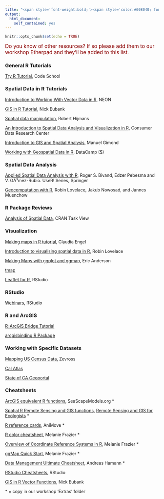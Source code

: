 ```yaml
---
title: "<span style='font-weight:bold;'><span style='color:#008040; font-size:75%;'>Spatial Data Analysis in R:</span><br/>Where To Turn Next</span>"
output: 
  html_document: 
    self_contained: yes
---
```

<style>
ul {
  margin-left: 1em;
}
h2 {
  font-size: 20px;
  font-weight: bold;
}
</style>

```r
knitr::opts_chunk$set(echo = TRUE)
```

<span style="font-size:120%;color:darkred">Do you know of other resources? If so please add them to our   workshop Etherpad and they'll be added to this list.</span>

### General R Tutorials

[Try R Tutorial](http://tryr.codeschool.com/levels/1/challenges/1), Code School

### Spatial Data in R Tutorials

[Introduction to Working With Vector Data in R](http://neondataskills.org/tutorial-series/vector-data-series/), NEON

[GIS in R Tutorial](http://www.nickeubank.com/gis-in-r/), Nick Eubank

[Spatial data manipulation](http://www.rspatial.org/spatial/rst/3-vectordata.html), Robert  Hijmans

[An Introduction to Spatial Data Analysis and Visualization in R](https://data.cdrc.ac.uk/tutorial/an-introduction-to-spatial-data-analysis-and-visualisation-in-r), Consumer Data Research Center

[Introduction to GIS and Spatial Analysis](https://mgimond.github.io/Spatial/index.html), Manuel Gimond

[Working with Geospatial Data in R](https://www.datacamp.com/courses/working-with-geospatial-data-in-r), DataCamp ($)

### Spatial Data Analysis

[Applied Spatial Data Analysis with R](http://www.asdar-book.org/), Roger S. Bivand, Edzer Pebesma and V. GÃ³mez-Rubio. UseR! Series, Springer

[Geocomputation with R](http://robinlovelace.net/geocompr/), Robin Lovelace, Jakub Nowosad, and Jannes Muenchow

### R Package Reviews

[Analysis of Spatial Data](https://cran.r-project.org/web/views/Spatial.html), CRAN Task View

### Visualization

[Making maps in R tutorial](https://cengel.github.io/rspatial/4_Mapping.nb.html), Claudia Engel

[Introduction to visualising spatial data in R](https://github.com/Robinlovelace/Creating-maps-in-R), Robin  Lovelace

[Making Maps with ggplot and ggmap](http://eriqande.github.io/rep-res-web/lectures/making-maps-with-R.html),  Eric Anderson 

[tmap](https://cran.r-project.org/web/packages/tmap/vignettes/tmap-nutshell.html)

[Leaflet for R](https://rstudio.github.io/leaflet), RStudio

### RStudio

[Webinars](https://www.rstudio.com/resources/webinars/), RStudio

### R and ArcGIS

[R-ArcGIS Bridge Tutorial](https://www.youtube.com/watch?v=9lpPuCmVmxc)

[arcgisbinding R Package](https://r-arcgis.github.io/assets/arcgisbinding-vignette.html)

### Working with Specific Datasets

[Mapping US Census Data](http://zevross.com/blog/2015/10/14/manipulating-and-mapping-us-census-data-in-r-using-the-acs-tigris-and-leaflet-packages-3/), Zevross

[Cal Atlas](http://www.atlas.ca.gov/download.html)

[State of CA Geoportal](http://portal.gis.ca.gov/geoportal/catalog/search/browse/browse.page)


### Cheatsheets

[ArcGIS equivalent R functions](http://www.seascapemodels.org/data/ArcGIS_to_R_Spatial_CheatSheet.pdf), SeaScapeModels.org *

[Spatial R Remote Sensing and GIS functions](https://github.com/wegmann/RSdocs/raw/master/RSecology_cheatsheet/RS_ecology_refcard.pdf), [Remote Sensing and GIS for Ecologists](http://book.ecosens.org/) *

[R reference cards](http://animove.org/animove-r-reference-cards/), AniMove *

[R color cheatsheet](https://www.nceas.ucsb.edu/~frazier/RSpatialGuides/colorPaletteCheatsheet.pdf), Melanie Frazier *

[Overview of Coordinate Reference Systems in R](https://www.nceas.ucsb.edu/~frazier/RSpatialGuides/OverviewCoordinateReferenceSystems.pdf), Melanie Frazier *

[ggMap Quick Start](https://www.nceas.ucsb.edu/~frazier/RSpatialGuides/ggmap/ggmapCheatsheet.pdf), Melanie Frazier *

[Data Management Ultimate Cheatsheet](https://sites.ualberta.ca/~ahamann/teaching/renr690/R_Cheat_Data.pdf), Andreas Hamann *

[RStudio Cheatsheets](https://www.rstudio.com/resources/cheatsheets/), RStudio

[GIS in R Vector Functions](http://www.nickeubank.com/wp-content/uploads/2015/10/gis_in_r_vector_cheatsheet.pdf), Nick Eubank

\* = copy in our workshop 'Extras' folder




